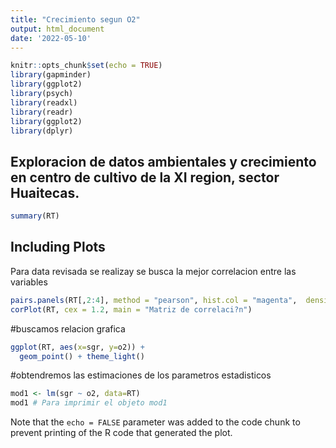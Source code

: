 ```yaml
---
title: "Crecimiento segun O2"
output: html_document
date: '2022-05-10'
---
```


```r
knitr::opts_chunk$set(echo = TRUE)
library(gapminder)
library(ggplot2)
library(psych)
library(readxl)
library(readr)
library(ggplot2)
library(dplyr)
```



## Exploracion de datos ambientales y crecimiento en centro de cultivo de la XI region, sector Huaitecas.

```r
summary(RT)

```





## Including Plots
Para data revisada se realizay se busca la mejor correlacion entre las variables


```r
pairs.panels(RT[,2:4], method = "pearson", hist.col = "magenta",  density = TRUE, font=2)
corPlot(RT, cex = 1.2, main = "Matriz de correlaci?n")
```

#buscamos relacion grafica


```r
ggplot(RT, aes(x=sgr, y=o2)) + 
  geom_point() + theme_light()

```

#obtendremos las estimaciones de los parametros estadisticos


```r

mod1 <- lm(sgr ~ o2, data=RT)
mod1 # Para imprimir el objeto mod1
```




Note that the `echo = FALSE` parameter was added to the code chunk to prevent printing of the R code that generated the plot.
